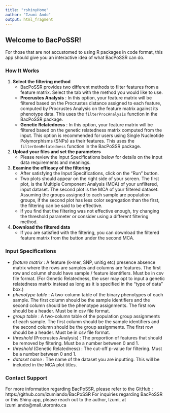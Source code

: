 ```yaml
---
title: "rshinyHome"
author: "Izumi Ando"
output: html_fragment
---
```


## Welcome to BacPoSSR!

For those that are not accustomed to using R packages in code format, this app should give you an interactive idea of what BacPoSSR can do.

### How It Works
1. **Select the filtering method**
   - BacPoSSR provides two different methods to filter features from a feature matrix. Select the tab with the method you would like to use.
   - **Procrustes Analysis** : In this option, your feature matrix will be filtered based on the Procrustes distance assigned to each feature, computed by Procrustes Analysis on the feature matrix against its phenotype data. This uses the `filterProcAnalysis` function in the BacPoSSR package.
   - **Genetic Relatedness** : In this option, your feature matrix will be filtered based on the genetic relatedness matrix computed from the input. This option is recommended for users using Single Nucleotide Polymorphisms (SNPs) as their features. This uses the `filterGenRelatedness` function in the BacPoSSR package.

2. **Upload your files and set the parameters**
   - Please review the Input Specifications below for details on the input data requirements and meanings.

3. **Examine the efficacy of the filtering**
   - After satisfying the Input Specifications, click on the "Run" button.
   - Two plots should appear on the right side of your screen. The first plot, is the Multiple Component Analysis (MCA) of your unfiltered, input dataset. The second plot is the MCA of your filtered dataset. Assuming the groups assigned to each sample are population groups, if the second plot has less color segregation than the first, the filtering can be said to be effective.
   - If you find that the filtering was not effective enough, try changing the threshold parameter or consider using a different filtering method.

4. **Download the filtered data**
   - If you are satisfied with the filtering, you can download the filtered feature matrix from the button under the second MCA.

### Input Specifications
- _feature matrix_ : A feature (k-mer, SNP, unitig etc) presence absence matrix where the rows are samples and columns are features. The first row and column should have sample / feature identifiers. Must be in csv file format. (For Genetic Relatedness, the user may opt to input a genetic relatedness matrix instead as long as it is specified in the "type of data" box.)
- _phenotype table_ : A two-column table of the binary phenotypes of each sample. The first column should be the sample identifiers and the second column should be the phenotype assignments. The first row should be a header. Must be in csv file format.
- _group table_ : A two-column table of the population group assignments of each sample. The first column should be the sample identifiers and the second column should be the group assignments. The first row should be a header. Must be in csv file format.
- _threshold_ (Procrustes Analysis) : The proportion of features that should be removed by filtering. Must be a number between 0 and 1.
- _threshold_ (Genetic Relatedness) : The cut-off p-value for filtering. Must be a number between 0 and 1.
- _dataset name_ : The name of the dataset you are inputting. This will be included in the MCA plot titles.

### Contact Support
For more information regarding BacPoSSR, please refer to the GitHub : https://github.com/izumiando/BacPoSSR
For inquiries regarding BacPoSSR or this Shiny app, please reach out to the author, Izumi, at izumi.ando@mail.utoronto.ca
